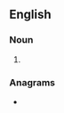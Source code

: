 ==English==

===Noun===
{{head|en|noun form}}

# {{plural of|en|conditioner}}

===Anagrams===
* {{anagrams|en|a=cdeiinnoorst|cinosternoid|nonsiderotic|reconditions}}